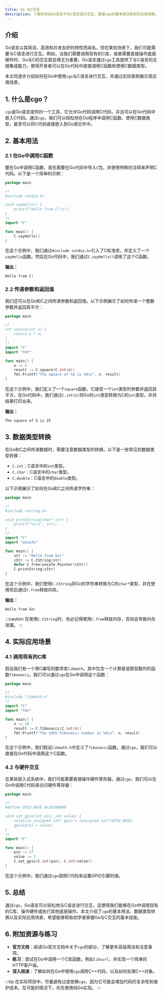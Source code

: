 ```yaml
---
title: Go 与C交互
description: 了解如何在Go语言中与C语言进行交互，掌握cgo的基本用法和实际应用场景。
---
```


## 介绍

Go语言以其简洁、高效和并发友好的特性而闻名，但在某些场景下，我们可能需要与C语言进行交互。例如，当我们需要调用现有的C库，或者需要直接操作底层硬件时，Go与C的交互就显得尤为重要。Go语言通过`cgo`工具提供了与C语言的无缝集成能力，使得开发者可以在Go代码中直接调用C函数和使用C数据类型。

本文将逐步介绍如何在Go中使用`cgo`与C语言进行交互，并通过实际案例展示其应用场景。

## 1. 什么是cgo？

`cgo`是Go语言提供的一个工具，它允许Go代码调用C代码，并且可以在Go代码中嵌入C代码。通过`cgo`，我们可以轻松地在Go程序中调用C函数、使用C数据类型，甚至可以将C代码直接嵌入到Go源文件中。

## 2. 基本用法

### 2.1 在Go中调用C函数

要在Go中调用C函数，首先需要在Go代码中导入`C`包，并使用特殊的注释来声明C代码。以下是一个简单的示例：

```go
package main

/*
#include <stdio.h>

void sayHello() {
    printf("Hello from C!\n");
}
*/
import "C"

func main() {
    C.sayHello()
}
```

在这个示例中，我们通过`#include <stdio.h>`引入了C标准库，并定义了一个`sayHello`函数。然后在Go代码中，我们通过`C.sayHello()`调用了这个C函数。

**输出：**
```
Hello from C!
```

### 2.2 传递参数和返回值

我们还可以在Go和C之间传递参数和返回值。以下示例展示了如何传递一个整数参数并返回其平方：

```go
package main

/*
int square(int n) {
    return n * n;
}
*/
import "C"
import "fmt"

func main() {
    n := 5
    result := C.square(C.int(n))
    fmt.Printf("The square of %d is %d\n", n, result)
}
```

在这个示例中，我们定义了一个`square`函数，它接受一个`int`类型的参数并返回其平方。在Go代码中，我们通过`C.int(n)`将Go的`int`类型转换为C的`int`类型，并将结果打印出来。

**输出：**
```
The square of 5 is 25
```

## 3. 数据类型转换

在Go和C之间传递数据时，需要注意数据类型的转换。以下是一些常见的数据类型转换：

- `C.int`：C语言中的`int`类型。
- `C.char`：C语言中的`char`类型。
- `C.double`：C语言中的`double`类型。

以下示例展示了如何在Go和C之间传递字符串：

```go
package main

/*
#include <string.h>

void printString(char* str) {
    printf("%s\n", str);
}
*/
import "C"
import "unsafe"

func main() {
    str := "Hello from Go!"
    cStr := C.CString(str)
    defer C.free(unsafe.Pointer(cStr))
    C.printString(cStr)
}
```

在这个示例中，我们使用`C.CString`将Go的字符串转换为C的`char*`类型，并在使用完后通过`C.free`释放内存。

**输出：**
```
Hello from Go!
```

:::caution
在使用`C.CString`时，务必记得使用`C.free`释放内存，否则会导致内存泄漏。
:::

## 4. 实际应用场景

### 4.1 调用现有的C库

假设我们有一个用C编写的数学库`libmath`，其中包含一个计算斐波那契数列的函数`fibonacci`。我们可以通过`cgo`在Go中调用这个函数：

```go
package main

/*
#include "libmath.h"
*/
import "C"
import "fmt"

func main() {
    n := 10
    result := C.fibonacci(C.int(n))
    fmt.Printf("The %dth Fibonacci number is %d\n", n, result)
}
```

在这个示例中，我们假设`libmath.h`中定义了`fibonacci`函数。通过`cgo`，我们可以直接在Go代码中调用这个C函数。

### 4.2 与硬件交互

在某些嵌入式系统中，我们可能需要直接操作硬件寄存器。通过`cgo`，我们可以在Go中调用C代码来访问硬件寄存器：

```go
package main

/*
#define GPIO_BASE 0x20200000

void set_gpio(int pin, int value) {
    volatile unsigned int* gpio = (unsigned int*)GPIO_BASE;
    gpio[pin] = value;
}
*/
import "C"

func main() {
    pin := 17
    value := 1
    C.set_gpio(C.int(pin), C.int(value))
}
```

在这个示例中，我们通过`cgo`调用C代码来设置GPIO引脚的值。

## 5. 总结

通过`cgo`，Go语言可以轻松地与C语言进行交互，这使得我们能够在Go中调用现有的C库、操作硬件或执行其他底层操作。本文介绍了`cgo`的基本用法、数据类型转换以及实际应用场景，希望能够帮助初学者掌握Go与C交互的基本技能。

## 6. 附加资源与练习

- **官方文档**：阅读Go官方文档中关于`cgo`的部分，了解更多高级用法和注意事项。
- **练习**：尝试在Go中调用一个C库函数，例如`libcurl`，并实现一个简单的HTTP客户端。
- **深入阅读**：了解如何在Go中使用`cgo`调用C++代码，以及如何处理C++对象。

:::tip
在实际项目中，尽量避免过度依赖`cgo`，因为它可能会增加代码的复杂性和维护成本。在可能的情况下，优先使用纯Go实现。
:::